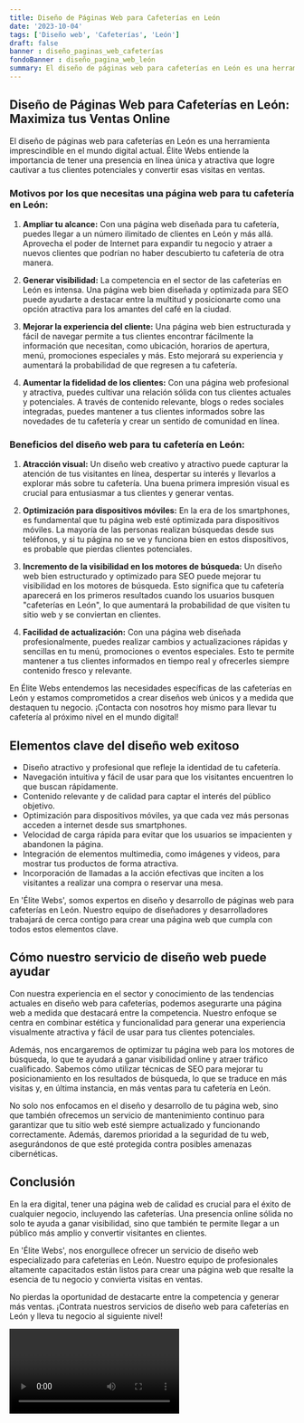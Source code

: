 ```yaml
---
title: Diseño de Páginas Web para Cafeterías en León
date: '2023-10-04'
tags: ['Diseño web', 'Cafeterías', 'León']
draft: false
banner : diseño_paginas_web_cafeterías
fondoBanner : diseño_pagina_web_león
summary: El diseño de páginas web para cafeterías en León es una herramienta imprescindible en el mundo digital actual. Élite Webs entiende la importancia de tener una presencia en línea única y atractiva que logre cautivar a tus clientes potenciales y convertir esas visitas en ventas.
---
```


## Diseño de Páginas Web para Cafeterías en León: Maximiza tus Ventas Online

El diseño de páginas web para cafeterías en León es una herramienta imprescindible en el mundo digital actual. Élite Webs entiende la importancia de tener una presencia en línea única y atractiva que logre cautivar a tus clientes potenciales y convertir esas visitas en ventas.

### Motivos por los que necesitas una página web para tu cafetería en León:

1. **Ampliar tu alcance:** Con una página web diseñada para tu cafetería, puedes llegar a un número ilimitado de clientes en León y más allá. Aprovecha el poder de Internet para expandir tu negocio y atraer a nuevos clientes que podrían no haber descubierto tu cafetería de otra manera.

2. **Generar visibilidad:** La competencia en el sector de las cafeterías en León es intensa. Una página web bien diseñada y optimizada para SEO puede ayudarte a destacar entre la multitud y posicionarte como una opción atractiva para los amantes del café en la ciudad.

3. **Mejorar la experiencia del cliente:** Una página web bien estructurada y fácil de navegar permite a tus clientes encontrar fácilmente la información que necesitan, como ubicación, horarios de apertura, menú, promociones especiales y más. Esto mejorará su experiencia y aumentará la probabilidad de que regresen a tu cafetería.

4. **Aumentar la fidelidad de los clientes:** Con una página web profesional y atractiva, puedes cultivar una relación sólida con tus clientes actuales y potenciales. A través de contenido relevante, blogs o redes sociales integradas, puedes mantener a tus clientes informados sobre las novedades de tu cafetería y crear un sentido de comunidad en línea.

### Beneficios del diseño web para tu cafetería en León:

1. **Atracción visual:** Un diseño web creativo y atractivo puede capturar la atención de tus visitantes en línea, despertar su interés y llevarlos a explorar más sobre tu cafetería. Una buena primera impresión visual es crucial para entusiasmar a tus clientes y generar ventas.

2. **Optimización para dispositivos móviles:** En la era de los smartphones, es fundamental que tu página web esté optimizada para dispositivos móviles. La mayoría de las personas realizan búsquedas desde sus teléfonos, y si tu página no se ve y funciona bien en estos dispositivos, es probable que pierdas clientes potenciales.

3. **Incremento de la visibilidad en los motores de búsqueda:** Un diseño web bien estructurado y optimizado para SEO puede mejorar tu visibilidad en los motores de búsqueda. Esto significa que tu cafetería aparecerá en los primeros resultados cuando los usuarios busquen "cafeterías en León", lo que aumentará la probabilidad de que visiten tu sitio web y se conviertan en clientes.

4. **Facilidad de actualización:** Con una página web diseñada profesionalmente, puedes realizar cambios y actualizaciones rápidas y sencillas en tu menú, promociones o eventos especiales. Esto te permite mantener a tus clientes informados en tiempo real y ofrecerles siempre contenido fresco y relevante.

En Élite Webs entendemos las necesidades específicas de las cafeterías en León y estamos comprometidos a crear diseños web únicos y a medida que destaquen tu negocio. ¡Contacta con nosotros hoy mismo para llevar tu cafetería al próximo nivel en el mundo digital!

<GifSeo />

<Cta />

## Elementos clave del diseño web exitoso

- Diseño atractivo y profesional que refleje la identidad de tu cafetería.
- Navegación intuitiva y fácil de usar para que los visitantes encuentren lo que buscan rápidamente.
- Contenido relevante y de calidad para captar el interés del público objetivo.
- Optimización para dispositivos móviles, ya que cada vez más personas acceden a internet desde sus smartphones.
- Velocidad de carga rápida para evitar que los usuarios se impacienten y abandonen la página.
- Integración de elementos multimedia, como imágenes y videos, para mostrar tus productos de forma atractiva.
- Incorporación de llamadas a la acción efectivas que inciten a los visitantes a realizar una compra o reservar una mesa.

En 'Élite Webs', somos expertos en diseño y desarrollo de páginas web para cafeterías en León. Nuestro equipo de diseñadores y desarrolladores trabajará de cerca contigo para crear una página web que cumpla con todos estos elementos clave.

## Cómo nuestro servicio de diseño web puede ayudar

Con nuestra experiencia en el sector y conocimiento de las tendencias actuales en diseño web para cafeterías, podemos asegurarte una página web a medida que destacará entre la competencia. Nuestro enfoque se centra en combinar estética y funcionalidad para generar una experiencia visualmente atractiva y fácil de usar para tus clientes potenciales.

Además, nos encargaremos de optimizar tu página web para los motores de búsqueda, lo que te ayudará a ganar visibilidad online y atraer tráfico cualificado. Sabemos cómo utilizar técnicas de SEO para mejorar tu posicionamiento en los resultados de búsqueda, lo que se traduce en más visitas y, en última instancia, en más ventas para tu cafetería en León.

No solo nos enfocamos en el diseño y desarrollo de tu página web, sino que también ofrecemos un servicio de mantenimiento continuo para garantizar que tu sitio web esté siempre actualizado y funcionando correctamente. Además, daremos prioridad a la seguridad de tu web, asegurándonos de que esté protegida contra posibles amenazas cibernéticas.

## Conclusión

En la era digital, tener una página web de calidad es crucial para el éxito de cualquier negocio, incluyendo las cafeterías. Una presencia online sólida no solo te ayuda a ganar visibilidad, sino que también te permite llegar a un público más amplio y convertir visitantes en clientes.

En 'Élite Webs', nos enorgullece ofrecer un servicio de diseño web especializado para cafeterías en León. Nuestro equipo de profesionales altamente capacitados están listos para crear una página web que resalte la esencia de tu negocio y convierta visitas en ventas.

No pierdas la oportunidad de destacarte entre la competencia y generar más ventas. ¡Contrata nuestros servicios de diseño web para cafeterías en León y lleva tu negocio al siguiente nivel!

<Video />

<CtaBot job='Cafeterías' city='León'/>

<Gmaps query='León+españa+maps' />